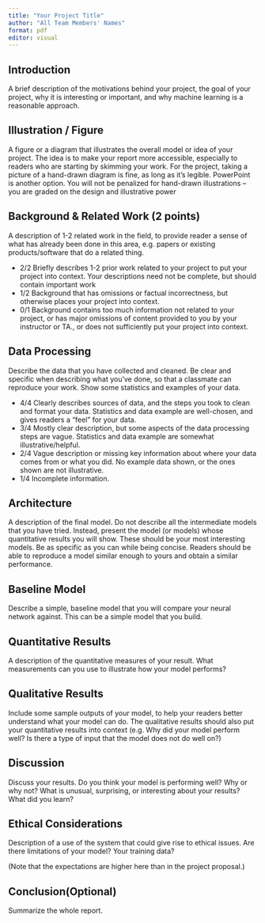 ```yaml
---
title: "Your Project Title"
author: "All Team Members' Names"
format: pdf
editor: visual
---
```


## Introduction

A brief description of the motivations behind your project, the goal of your project, why it is interesting or important, and why machine learning is a reasonable approach.


## Illustration / Figure

A figure or a diagram that illustrates the overall model or idea of your project. The idea is to make your report more accessible, especially to readers who are starting by skimming your work. For the project, taking a picture of a hand-drawn diagram is fine, as long as it's legible. PowerPoint is another option. You will not be penalized for hand-drawn illustrations -- you are graded on the design and illustrative power


## Background & Related Work (2 points)

A description of 1-2 related work in the field, to provide reader a sense of what has already been done in this area, e.g. papers or existing products/software that do a related thing.

-   2/2 Briefly describes 1-2 prior work related to your project to put your project into context. Your descriptions need not be complete, but should contain important work
-   1/2 Background that has omissions or factual incorrectness, but otherwise places your project into context.
-   0/1 Background contains too much information not related to your project, or has major omissions of content provided to you by your instructor or TA., or does not sufficiently put your project into context.

## Data Processing

Describe the data that you have collected and cleaned. Be clear and specific when describing what you've done, so that a classmate can reproduce your work. Show some statistics and examples of your data.

-   4/4 Clearly describes sources of data, and the steps you took to clean and format your data. Statistics and data example are well-chosen, and gives readers a "feel" for your data.
-   3/4 Mostly clear description, but some aspects of the data processing steps are vague. Statistics and data example are somewhat illustrative/helpful.
-   2/4 Vague description or missing key information about where your data comes from or what you did. No example data shown, or the ones shown are not illustrative.
-   1/4 Incomplete information.

## Architecture

A description of the final model. Do not describe all the intermediate models that you have tried. Instead, present the model (or models) whose quantitative results you will show. These should be your most interesting models. Be as specific as you can while being concise. Readers should be able to reproduce a model similar enough to yours and obtain a similar performance.

## Baseline Model

Describe a simple, baseline model that you will compare your neural network against. This can be a simple model that you build.


## Quantitative Results

A description of the quantitative measures of your result. What measurements can you use to illustrate how your model performs?


## Qualitative Results

Include some sample outputs of your model, to help your readers better understand what your model can do. The qualitative results should also put your quantitative results into context (e.g. Why did your model perform well? Is there a type of input that the model does not do well on?)


## Discussion

Discuss your results. Do you think your model is performing well? Why or why not? What is unusual, surprising, or interesting about your results? What did you learn?

## Ethical Considerations

Description of a use of the system that could give rise to ethical issues. Are there limitations of your model? Your training data?

(Note that the expectations are higher here than in the project proposal.)


## Conclusion(Optional)

Summarize the whole report.



